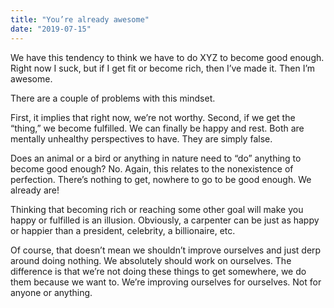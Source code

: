 ```yaml
---
title: "You’re already awesome"
date: "2019-07-15"
---
```


We have this tendency to think we have to do XYZ to become good enough. Right now I suck, but if I get fit or become rich, then I’ve made it. Then I’m awesome.

There are a couple of problems with this mindset.

First, it implies that right now, we’re not worthy. Second, if we get the “thing,” we become fulfilled. We can finally be happy and rest. Both are mentally unhealthy perspectives to have. They are simply false.

Does an animal or a bird or anything in nature need to “do” anything to become good enough? No. Again, this relates to the nonexistence of perfection. There’s nothing to get, nowhere to go to be good enough. We already are!

Thinking that becoming rich or reaching some other goal will make you happy or fulfilled is an illusion. Obviously, a carpenter can be just as happy or happier than a president, celebrity, a billionaire, etc.

Of course, that doesn’t mean we shouldn’t improve ourselves and just derp around doing nothing. We absolutely should work on ourselves. The difference is that we’re not doing these things to get somewhere, we do them because we want to. We’re improving ourselves for ourselves. Not for anyone or anything.
